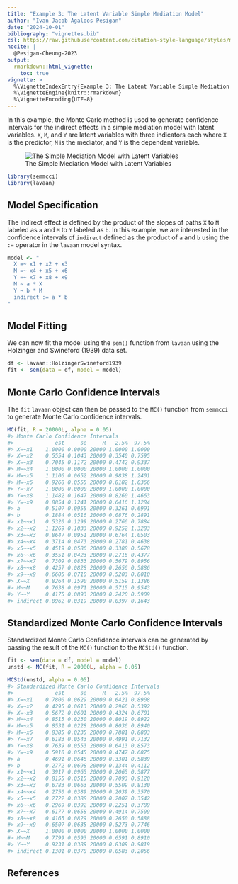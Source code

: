 ```yaml
---
title: "Example 3: The Latent Variable Simple Mediation Model"
author: "Ivan Jacob Agaloos Pesigan"
date: "2024-10-01"
bibliography: "vignettes.bib"
csl: https://raw.githubusercontent.com/citation-style-language/styles/master/apa.csl
nocite: |
  @Pesigan-Cheung-2023
output:
  rmarkdown::html_vignette:
    toc: true
vignette: >
  %\VignetteIndexEntry{Example 3: The Latent Variable Simple Mediation Model}
  %\VignetteEngine{knitr::rmarkdown}
  %\VignetteEncoding{UTF-8}
---
```


<!-- vignettes/example-3-latent.Rmd is generated from .setup/vignettes/example-3-latent.Rmd.orig. Please edit that file -->





In this example,
the Monte Carlo method is used to generate confidence intervals
for the indirect effects in a simple mediation model with latent variables.
`X`, `M`, and `Y` are latent variables with three indicators each
where `X` is the predictor, `M` is the mediator,
and `Y` is the dependent variable.

![The Simple Mediation Model with Latent Variables](https://raw.githubusercontent.com/jeksterslab/semmcci/main/.setup/latex/figures/png/latent.png)


``` r
library(semmcci)
library(lavaan)
```

## Model Specification

The indirect effect is defined by the product of the slopes
of paths `X` to `M` labeled as `a` and `M` to `Y` labeled as `b`.
In this example, we are interested in the confidence intervals of `indirect`
defined as the product of `a` and `b` using the `:=` operator
in the `lavaan` model syntax.


``` r
model <- "
  X =~ x1 + x2 + x3
  M =~ x4 + x5 + x6
  Y =~ x7 + x8 + x9
  M ~ a * X
  Y ~ b * M
  indirect := a * b
"
```

## Model Fitting

We can now fit the model using the `sem()` function from `lavaan` using the Holzinger and Swineford (1939) data set.


``` r
df <- lavaan::HolzingerSwineford1939
fit <- sem(data = df, model = model)
```

## Monte Carlo Confidence Intervals

The `fit` `lavaan` object can then be passed to the `MC()` function from `semmcci`
to generate Monte Carlo confidence intervals.


``` r
MC(fit, R = 20000L, alpha = 0.05)
#> Monte Carlo Confidence Intervals
#>             est     se     R   2.5%  97.5%
#> X=~x1    1.0000 0.0000 20000 1.0000 1.0000
#> X=~x2    0.5554 0.1043 20000 0.3540 0.7595
#> X=~x3    0.7045 0.1172 20000 0.4742 0.9337
#> M=~x4    1.0000 0.0000 20000 1.0000 1.0000
#> M=~x5    1.1106 0.0652 20000 0.9838 1.2401
#> M=~x6    0.9268 0.0555 20000 0.8182 1.0366
#> Y=~x7    1.0000 0.0000 20000 1.0000 1.0000
#> Y=~x8    1.1482 0.1647 20000 0.8260 1.4663
#> Y=~x9    0.8854 0.1241 20000 0.6416 1.1284
#> a        0.5107 0.0955 20000 0.3261 0.6991
#> b        0.1884 0.0516 20000 0.0876 0.2891
#> x1~~x1   0.5320 0.1299 20000 0.2766 0.7884
#> x2~~x2   1.1269 0.1033 20000 0.9252 1.3283
#> x3~~x3   0.8647 0.0951 20000 0.6764 1.0503
#> x4~~x4   0.3714 0.0473 20000 0.2781 0.4638
#> x5~~x5   0.4519 0.0586 20000 0.3388 0.5678
#> x6~~x6   0.3551 0.0423 20000 0.2716 0.4377
#> x7~~x7   0.7309 0.0833 20000 0.5679 0.8956
#> x8~~x8   0.4257 0.0828 20000 0.2656 0.5886
#> x9~~x9   0.6605 0.0710 20000 0.5203 0.8010
#> X~~X     0.8264 0.1590 20000 0.5159 1.1386
#> M~~M     0.7638 0.0971 20000 0.5715 0.9543
#> Y~~Y     0.4175 0.0893 20000 0.2420 0.5909
#> indirect 0.0962 0.0319 20000 0.0397 0.1643
```

## Standardized Monte Carlo Confidence Intervals

Standardized Monte Carlo Confidence intervals can be generated by passing the result of the `MC()` function to the `MCStd()` function.


``` r
fit <- sem(data = df, model = model)
unstd <- MC(fit, R = 20000L, alpha = 0.05)
```


``` r
MCStd(unstd, alpha = 0.05)
#> Standardized Monte Carlo Confidence Intervals
#>             est     se     R   2.5%  97.5%
#> X=~x1    0.7800 0.0629 20000 0.6421 0.8908
#> X=~x2    0.4295 0.0613 20000 0.2966 0.5392
#> X=~x3    0.5672 0.0601 20000 0.4324 0.6701
#> M=~x4    0.8515 0.0230 20000 0.8019 0.8922
#> M=~x5    0.8531 0.0228 20000 0.8036 0.8940
#> M=~x6    0.8385 0.0235 20000 0.7881 0.8803
#> Y=~x7    0.6183 0.0543 20000 0.4991 0.7132
#> Y=~x8    0.7639 0.0553 20000 0.6413 0.8573
#> Y=~x9    0.5910 0.0545 20000 0.4747 0.6875
#> a        0.4691 0.0646 20000 0.3301 0.5839
#> b        0.2772 0.0698 20000 0.1344 0.4112
#> x1~~x1   0.3917 0.0965 20000 0.2065 0.5877
#> x2~~x2   0.8155 0.0515 20000 0.7093 0.9120
#> x3~~x3   0.6783 0.0663 20000 0.5509 0.8130
#> x4~~x4   0.2750 0.0389 20000 0.2039 0.3570
#> x5~~x5   0.2722 0.0388 20000 0.2007 0.3542
#> x6~~x6   0.2969 0.0392 20000 0.2251 0.3789
#> x7~~x7   0.6177 0.0658 20000 0.4914 0.7509
#> x8~~x8   0.4165 0.0829 20000 0.2650 0.5888
#> x9~~x9   0.6507 0.0635 20000 0.5273 0.7746
#> X~~X     1.0000 0.0000 20000 1.0000 1.0000
#> M~~M     0.7799 0.0593 20000 0.6591 0.8910
#> Y~~Y     0.9231 0.0389 20000 0.8309 0.9819
#> indirect 0.1301 0.0378 20000 0.0583 0.2056
```

## References
